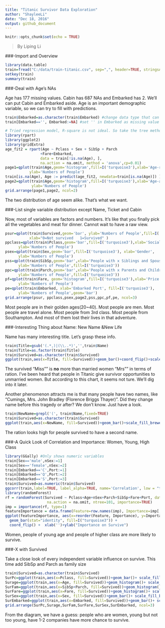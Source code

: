 ```yaml
---
title: "Titanic Survivor Data Exploration"
author: "ShayleeLi"
date: "Dec 18, 2016"
output: github_document
---
```


```r
knitr::opts_chunk$set(echo = TRUE)
```

>By Liping Li

###-Import and Overview

```r
library(data.table)
train=fread("C:/data/train-titanic.csv", sep=",", header=TRUE, stringsAsFactors=TRUE)
setkey(train)
summary(train)
```



###-Deal with Age's NAs

Age has 177 missing values. Cabin has 687 NAs and Embarked has 2. We'll can put Cabin and Embarked aside. Age is an important demographic variable, so we can try to fill with predictions.

```r
train$Embarked=as.character(train$Embarked) #change data type that can add NA
train[Embarked=='', Embarked:=NA] #set '' in Embarked as missing value
```

```r
# Tried regression model, R-square is not ideal. So take the tree method.
library(rpart)
library(ggplot2)
library(gridExtra)
age_fit2 = rpart(Age ~ Pclass + Sex + SibSp + Parch
                +Fare+Embarked, 
                data = train[!is.na(Age), ],
                na.action = na.omit, method = 'anova',cp=0.01)
page1=qplot(train$Age,geom='histogram',fill=I('turquoise3'),xlab='Age-raw', 
           ylab='Numbers of People')
train[is.na(Age), Age := predict(age_fit2, newdata=train[is.na(Age)]) ]
page2=qplot(train$Age,geom='histogram',fill=I('turquoise3'),xlab='Age-adjusted', 
            ylab='Numbers of People')
grid.arrange(page1,page2, ncol=2)
```

The two distribution of age seem alike. That's what we want.


###-List single variable distribution except Name, Ticket and Cabin

Now, most of variables are factors and numbers. It's like that you finally pick all the vegetables and meat for dinner. Cannot wait to have a raw view.

```r
psur=qplot(train$Survived,geom='bar', ylab='Numbers of People',fill=I('turquoise3'), 
           xlab="0=Not survived   1=Survived" )
ppclass=qplot(train$Pclass,geom='bar',fill=I('turquoise3'),xlab='Social-Economic Status', 
      ylab='Numbers of People')
psex=qplot(train$Sex,geom='bar',fill=I('turquoise3'), xlab='Gender',
      ylab='Numbers of People')
pss=qplot(train$SibSp,geom='bar',xlab='People with x Siblings and Spouse', 
      ylab='Numbers of People',fill=I('turquoise3'))
ppc=qplot(train$Parch,geom='bar',xlab='People with x Parents and Children', 
      ylab='Numbers of People',fill=I('turquoise3'))
pf=qplot(train$Fare, geom='histogram',fill=I('turquoise3'),xlab='Price of Ticket', 
      ylab='Numbers of People')
pe=qplot(train$Embarked, xlab='Embarked Port', fill=I('turquoise3'),
      ylab='Numbers of People',geom='bar')
grid.arrange(psur, ppclass,psex,page2,pss,ppc,pf,pe, ncol=3)
```

Most people are in their golden ages(20~40). Most people are men. Most people are travel alone. Most people from 3rd class. Most people from Southampton. And most of them lost their lives in that adventure.


###-Interesting Thing about Name: New Name &New Life

Name has many interesting title. Let's grasp these info.
```r
train$Title=gsub('(.*,)|(\\..*)','',train$Name)
train$Title=as.factor(train$Title)
train$Survived=as.character(train$Survived)
ggplot(train,aes(x=Title, fill=Survived))+geom_bar()+coord_flip()+scale_fill_brewer(palette = "BuGn")+ylab('')
```

The survived "Miss"" is **no** more than married women "Mrs"" in terms of ration. I've been heard that people in Titanic give survivor opportunities to unmarried women. But according to this chart, it seems not ture. We'll dig into it later.

Another phenomenon attracts me is that many people have two names, like "Cumings, Mrs. John Bradley (Florence Briggs Thayer)". Did they change name before this tragedy or after? We don't know. Just have a look.

```r
train$NewName=grepl('(', train$Name,fixed=TRUE)
train$Survived=as.character(train$Survived)
ggplot(train,aes(x=NewName, fill=Survived))+geom_bar()+scale_fill_brewer(palette = "BuGn")+ylab('')
```

The ration looks high for people survived to have a second name. 


###-A Quick Look of Correlation and Importance: Women, Young, High Class
```r
library(GGally) #Only shows numeric variables
train[Sex=='male',nSex:=1]
train[Sex=='female',nSex:=2]
train[Embarked=='C',Port:=1]
train[Embarked=='Q',Port:=2]
train[Embarked=='S',Port:=3]
train$Survived=as.numeric(train$Survived)
ggcorr(train,label=TRUE, label_alpha=TRUE, name='Correlation', low = "turquoise3", mid = "white", high = "orangered3")
library(randomForest)
rf = randomForest(Survived ~ Pclass+Age+nSex+Parch+SibSp+Fare+Port, data=train,
                   na.action = na.omit, ntree=101, importance=TRUE)
imp = importance(rf, type=1)
featureImportance = data.frame(Feature=row.names(imp), Importance=imp[,1])
ggplot(featureImportance, aes(x=reorder(Feature, Importance), y=Importance)) +
  geom_bar(stat="identity", fill=I("turquoise3")) +
  coord_flip() +  xlab('')+ylab("Importance on Survive")

```

Women, people of young age and people of higher class are more likely to survive.


###-X with Survived

Take a close look of every independent variable influence on survive.
This time add SibSp and Parch as family size
```r
train$Survived=as.character(train$Survived)
SurPc=ggplot(train,aes(x=Pclass, fill=Survived))+geom_bar()+ scale_fill_brewer(palette = "BuGn")+ylab('')
Surage=ggplot(train,aes(x=Age, fill=Survived))+geom_histogram()+ scale_fill_brewer(palette = "BuGn")
SurFam=ggplot(train,aes(x=SibSp+Parch, fill=Survived))+geom_histogram()+scale_fill_brewer(palette = "BuGn")+ylab('')
SurFare=ggplot(train,aes(x=Fare, fill=Survived))+geom_histogram()+ scale_fill_brewer(palette = "BuGn")+ylab('')
SurSex=ggplot(train,aes(x=Sex, fill=Survived))+geom_bar()+ scale_fill_brewer(palette = "BuGn")+ylab('')
SurEmbarked=ggplot(train,aes(x=Embarked, fill=Survived))+geom_bar()+ scale_fill_brewer(palette = "BuGn")+ylab('')
grid.arrange(SurPc,Surage,SurFam,SurFare,SurSex,SurEmbarked, ncol=3) 
```


From the diagram, we have a guess: people who are women, young but not too young, have 1-2 companies have more chance to survive.



